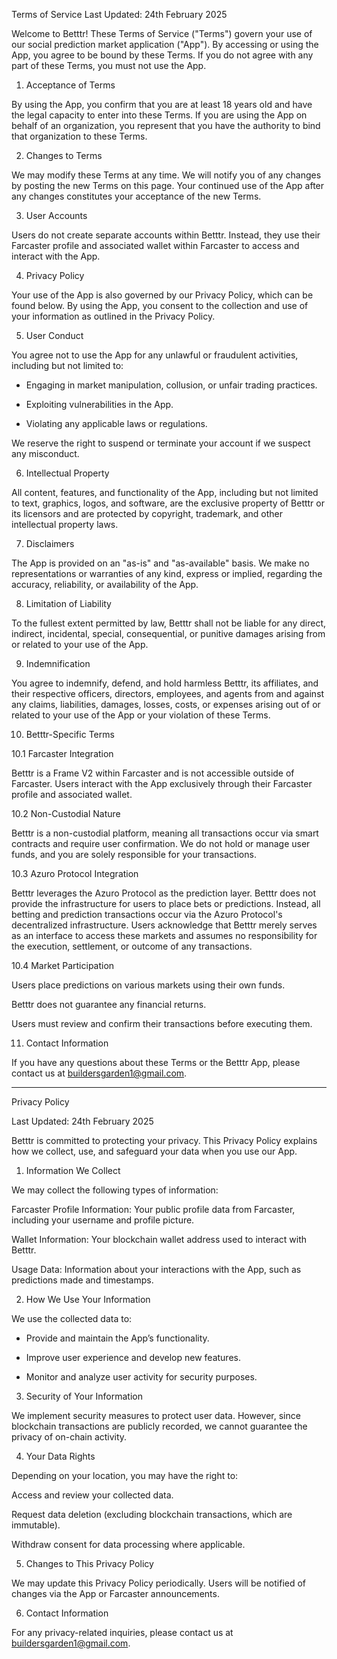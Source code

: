 Terms of Service
Last Updated: 24th February 2025

Welcome to Betttr! These Terms of Service ("Terms") govern your use of our social prediction market application ("App"). By accessing or using the App, you agree to be bound by these Terms. If you do not agree with any part of these Terms, you must not use the App.

1. Acceptance of Terms

By using the App, you confirm that you are at least 18 years old and have the legal capacity to enter into these Terms. If you are using the App on behalf of an organization, you represent that you have the authority to bind that organization to these Terms.

2. Changes to Terms

We may modify these Terms at any time. We will notify you of any changes by posting the new Terms on this page. Your continued use of the App after any changes constitutes your acceptance of the new Terms.

3. User Accounts

Users do not create separate accounts within Betttr. Instead, they use their Farcaster profile and associated wallet within Farcaster to access and interact with the App.

4. Privacy Policy

Your use of the App is also governed by our Privacy Policy, which can be found below. By using the App, you consent to the collection and use of your information as outlined in the Privacy Policy.

5. User Conduct

You agree not to use the App for any unlawful or fraudulent activities, including but not limited to:

- Engaging in market manipulation, collusion, or unfair trading practices.

- Exploiting vulnerabilities in the App.

- Violating any applicable laws or regulations.

We reserve the right to suspend or terminate your account if we suspect any misconduct.

6. Intellectual Property

All content, features, and functionality of the App, including but not limited to text, graphics, logos, and software, are the exclusive property of Betttr or its licensors and are protected by copyright, trademark, and other intellectual property laws.

7. Disclaimers

The App is provided on an "as-is" and "as-available" basis. We make no representations or warranties of any kind, express or implied, regarding the accuracy, reliability, or availability of the App.

8. Limitation of Liability

To the fullest extent permitted by law, Betttr shall not be liable for any direct, indirect, incidental, special, consequential, or punitive damages arising from or related to your use of the App.

9. Indemnification

You agree to indemnify, defend, and hold harmless Betttr, its affiliates, and their respective officers, directors, employees, and agents from and against any claims, liabilities, damages, losses, costs, or expenses arising out of or related to your use of the App or your violation of these Terms.

10. Betttr-Specific Terms

10.1 Farcaster Integration

Betttr is a Frame V2 within Farcaster and is not accessible outside of Farcaster. Users interact with the App exclusively through their Farcaster profile and associated wallet.

10.2 Non-Custodial Nature

Betttr is a non-custodial platform, meaning all transactions occur via smart contracts and require user confirmation. We do not hold or manage user funds, and you are solely responsible for your transactions.

10.3 Azuro Protocol Integration

Betttr leverages the Azuro Protocol as the prediction layer. Betttr does not provide the infrastructure for users to place bets or predictions. Instead, all betting and prediction transactions occur via the Azuro Protocol's decentralized infrastructure. Users acknowledge that Betttr merely serves as an interface to access these markets and assumes no responsibility for the execution, settlement, or outcome of any transactions.

10.4 Market Participation

Users place predictions on various markets using their own funds.

Betttr does not guarantee any financial returns.

Users must review and confirm their transactions before executing them.

11. Contact Information

If you have any questions about these Terms or the Betttr App, please contact us at buildersgarden1@gmail.com.

----
Privacy Policy

Last Updated: 24th February 2025

Betttr is committed to protecting your privacy. This Privacy Policy explains how we collect, use, and safeguard your data when you use our App.

1. Information We Collect

We may collect the following types of information:

Farcaster Profile Information: Your public profile data from Farcaster, including your username and profile picture.

Wallet Information: Your blockchain wallet address used to interact with Betttr.

Usage Data: Information about your interactions with the App, such as predictions made and timestamps.

2. How We Use Your Information

We use the collected data to:

- Provide and maintain the App’s functionality.

- Improve user experience and develop new features.

- Monitor and analyze user activity for security purposes.

3. Security of Your Information

We implement security measures to protect user data. However, since blockchain transactions are publicly recorded, we cannot guarantee the privacy of on-chain activity.

4. Your Data Rights

Depending on your location, you may have the right to:

Access and review your collected data.

Request data deletion (excluding blockchain transactions, which are immutable).

Withdraw consent for data processing where applicable.

5. Changes to This Privacy Policy

We may update this Privacy Policy periodically. Users will be notified of changes via the App or Farcaster announcements.

6. Contact Information

For any privacy-related inquiries, please contact us at buildersgarden1@gmail.com.